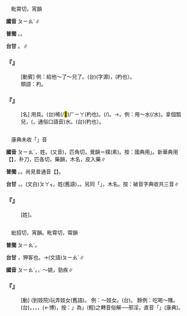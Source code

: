 
=={{ruby|瓢|ㄆㄧㄠˊ}}==

　毗霄切，宵韻

'''國音''' <rt>ㄆㄧㄠˊ</rt>∥

'''普閩''' {{ruby|(文)|ㄆㄧㄠˊ}}。{{ruby|(白)|ㄆㄧㄜˊ}}。

'''台甘''' {{ruby|(文)|ㄆㄧㄠˊ}}。{{ruby|(語)|ㄆㄧㄜˊ}}∥

    

==='''『{{ruby|開|ㄎㄞ}}{{ruby|瓢|ㄆㄧㄠˊ}}』'''===
: [動賓] 例：給他～了～兒了。(台){{ruby|頭|ㄊㄠˊ}}{{ruby|殼|ㄎㄚㆶ}}{{ruby|付|ㄏㆦ˫}}{{ruby|伊|ㄧ}}{{ruby|必|ㄅㄧㆵ}}(字源){{ruby|做|ㄗㄨㆤ˪}}{{ruby|/|ㄗㄜ˪}}{{ruby|爿|ㄅㄧㄥˊ}}，{{ruby|像|ㄑㄧㆧ˫}}{{ruby|/|ㄑㄧㆫ˫}}{{ruby|剖|ㄆㄨㄚ˪}}{{ruby|匏|ㄅㄨˊ}}{{ruby|仔|ㄚ}}{{ruby|做|ㄗㄨㆤ˪}}{{ruby|/|ㄗㄜ˪}}{{ruby|匏|ㄅㄨˊ}}{{ruby|桸|ㄏㄧㄚ}}(杓也）。
:類語：杓。
:
    

==='''『{{ruby|瓢|ㄆㄧㄠˊ}}{{ruby|兒|ㄦ}}』'''===
: [名] 用具。(台){{ruby|匏|ㄅㄨˊ}}桸(/<mark>&#xffbd4;</mark>)<rt>ㄏㄧㄚ</rt>(杓也)。{{ruby|將|ㄐㄧㆲ}}{{ruby|匏|ㄅㄨˊ}}{{ruby|仔|ㄚ}}(/{{ruby|葫|ㄏㆦˊ}}{{ruby|蘆|ㄌㆦˊ}}){{ruby|剖|ㄆㄨㄚ˪}}{{ruby|作|ㄗㄜ˪}}{{ruby|兩|ㄋㆭ˫}}{{ruby|爿|ㄅㄧㄥˊ}}{{ruby|來|ㄌㄞˊ}}{{ruby|作|ㄗㄜ˪}}{{ruby|舀|ㄧㆫˋ}}{{ruby|/|ㄧㆧˋ}}{{ruby|水|ㄗㄨㄧˋ}}{{ruby|丌|ㆤ}}{{ruby|路|ㄌㆦ˫}}{{ruby|用|ㄧㆲ˫}}{{ruby|/|ㄧㄥ˫}}。→{{ruby|後|ㄠ˫}}{{ruby|世|ㄙㆤ˪}}{{ruby|改|ㄍㄞˋ}}{{ruby|挖|ㆦˋ}}{{ruby|柴|ㄘㄚˊ}}{{ruby|製|ㄗㆤ˪}}{{ruby|成|ㄒㄧㄥˊ}}。例：用～{{ruby|舀|ㄎㄨㄞˇ}}水(/{{ruby|舀|ㄧㄠˇ}}水)。拿個瓢兒，{{ruby|舀|ㄧㄠˇ}}({{ruby|/|ㄨㄞˇ}}{{ruby|，|ㄎㄨㄞˇ}}，通俗口語音)水。(台){{ruby|用|ㄧㆲ˫}}{{ruby|/|ㄧㄥ˫}}{{ruby|匏|ㄅㄨˊ}}{{ruby|桸|ㄏㄧㄚ}}(杓也）{{ruby|舀|ㄧㆫˋ}}{{ruby|/|ㄧㆧˋ}}{{ruby|水|ㄗㄨㄧˋ}}。
    

=={{ruby|朴|ㄆㄧㄠˊ}}==

　康典未收「{{ruby|朴|ㄆㄧㄠˊ}}」音

'''國音''' <rt>ㄆㄧㄠˊ</rt>，姓。(又音){{ruby|朴|ㄆㄨˊ}}{{ruby|。|ㄆㄨˊ}}{{ruby|/|ㄆㄨˇ}}，匹角切，覺韻＝樸(素)。按：國典用{{ruby|「|ㄆㄨˊ}}」。新華典用【{{ruby|朴|ㄆㄨˇ}}】{{ruby|。|ㄆㄛ}}，朴刀{{ruby|。|ㄆㄛˋ}}，匹各切，藥韻，木名，皮入藥∥

'''普閩''' {{ruby|(文)|ㄆㆦㆶ}}。{{ruby|(白)|ㄆㄜㆷ}}。尚見普通音【{{ruby|朴|ㄆㄨˊ}}】。

'''台甘''' {{ruby|(文)|ㄆㆦㆶ}}，{{ruby|朴|ㄆㆦㆶ}}{{ruby|素|ㄙㆦ˪}}。(文白)<rt>ㄆㄚㆶ</rt>，姓(舊語){{ruby|。|ㄆㄜㆷ}}，{{ruby|朴|ㄆㄜㆷ}}{{ruby|實|ㄒㄧㆵ ͘}}。另同「{{ruby|粕|ㄆㄜㆷ}}」{{ruby|，|ㄆㄜㆷ ͘}}，木名。按：破音字典收{{ruby|：|ㄆㄛˋ}}{{ruby|、|ㄆㄨˊ}}{{ruby|、|ㄆㄧㄠˊ}}共三音∥

    

==='''『{{ruby|朴|ㄆㄧㄠˊ}}』'''===
: [姓]。
    

=={{ruby|嫖|ㄆㄧㄠˊ}}==

　紕招切，宵韻。毗霄切，霄韻

'''普閩''' <rt>ㄆㄧㄠˊ</rt>。

'''台甘''' {{ruby|(文)|ㄆㄧㄠ}}，狎客也。→(文語)<rt>ㄆㄧㄠˊ</rt>∥

'''國音''' <rt>ㄆㄧㄠˊ</rt>。{{ruby|←|ㄆㄧㄠ}}{{ruby|。|ㄆㄧㄠ˪}}{{ruby|。|ㄆㄧㄠ}}，～姚，勁疾∥

    

==='''『{{ruby|嫖|ㄆㄧㄠˊ}}』'''===
: [動] (到妓院)玩弄妓女(舊語)。 例：～妓女。(台){{ruby|開|ㄎㄞ}}{{ruby|查|ㄗㄚ}}{{ruby|<mark>&#xffa44;</mark>|ㆠㆦˋ}}。 餘例：吃喝～賭。(台){{ruby|食|ㄐㄧㄚㆷ ͘}}，{{ruby|飲|ㄌㄧㆬ}}，{{ruby|開|ㄎㄞ}}，{{ruby|佚|ㄊㄧㆵ}}，{{ruby|跋|ㄅㄨㄚㆷ ͘}}(←博)，按：{{ruby|「|ㄆㄧㄠˊ}}」為{{ruby|「|ㄆㄧㄠ}}{{ruby|、|ㄆㄧㄠˋ}}」(輕{{ruby|佻|ㄊㄧㄠˊ}})之轉音俗解──邪淫，直音「{{ruby|瓢|ㄆㄧㄠˊ}}」(康典)。
    

